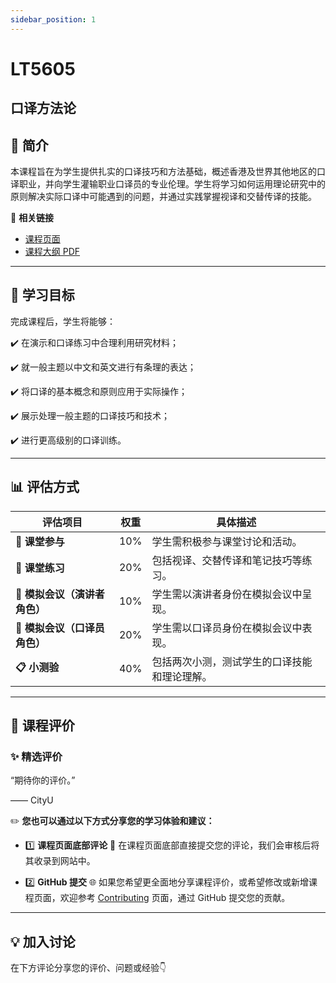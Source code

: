 ```yaml
---
sidebar_position: 1
---
```


# LT5605
## 口译方法论

## **📘 简介**
本课程旨在为学生提供扎实的口译技巧和方法基础，概述香港及世界其他地区的口译职业，并向学生灌输职业口译员的专业伦理。学生将学习如何运用理论研究中的原则解决实际口译中可能遇到的问题，并通过实践掌握视译和交替传译的技能。

🔗 **相关链接**
- [课程页面](https://www.cityu.edu.hk/catalogue/pg/202425/course/LT5605.htm)
- [课程大纲 PDF](https://www.cityu.edu.hk/catalogue/pg/202425/course/LT5605.pdf)

---

## **🎯 学习目标**

完成课程后，学生将能够：

✔️ 在演示和口译练习中合理利用研究材料；

✔️ 就一般主题以中文和英文进行有条理的表达；

✔️ 将口译的基本概念和原则应用于实际操作；

✔️ 展示处理一般主题的口译技巧和技术；

✔️ 进行更高级别的口译训练。

---

## **📊 评估方式**

| **评估项目**                | **权重** | **具体描述**                                                                                     |
|----------------------------|---------|-----------------------------------------------------------------------------------------------|
| **💬 课堂参与**             | 10%     | 学生需积极参与课堂讨论和活动。                                                                     |
| **📖 课堂练习**             | 20%     | 包括视译、交替传译和笔记技巧等练习。                                                               |
| **🎤 模拟会议（演讲者角色）** | 10%     | 学生需以演讲者身份在模拟会议中呈现。                                                               |
| **🎤 模拟会议（口译员角色）** | 20%     | 学生需以口译员身份在模拟会议中表现。                                                               |
| **📋 小测验**               | 40%     | 包括两次小测，测试学生的口译技能和理论理解。                                                         |

---

## **💬 课程评价**

### ✨ **精选评价**
<div className={commentStyles.commentBox}>
    <p className={commentStyles.commentText}>
        “期待你的评价。”
    </p>
    <p className={commentStyles.commentAuthor}>—— CityU</p>
</div>

✏️ **您也可以通过以下方式分享您的学习体验和建议：**

- 1️⃣ **课程页面底部评论**
💬 在课程页面底部直接提交您的评论，我们会审核后将其收录到网站中。

- 2️⃣ **GitHub 提交**
🌐 如果您希望更全面地分享课程评价，或希望修改或新增课程页面，欢迎参考 [Contributing](/contributing) 页面，通过 GitHub 提交您的贡献。

---

## **💡 加入讨论**

在下方评论分享您的评价、问题或经验👇
<Utterances />
